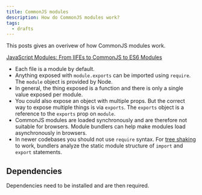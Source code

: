 ```yaml
---
title: CommonJS modules
description: How do CommonJS modules work?
tags:
  - drafts
---
```


This posts gives an overivew of how CommonJS modules work.

[JavaScript Modules: From IIFEs to CommonJS to ES6 Modules](https://www.youtube.com/watch?v=qJWALEoGge4)

- Each file is a module by default.
- Anything exposed with `module.exports` can be imported using `require`. The
  `module` object is provided by Node.
- In general, the thing exposed is a function and there is only a single value
  exposed per module.
- You could also expose an object with multiple props. But the correct way to
  expose multiple things is via `exports`. The `exports` object is a reference
  to the `exports` prop on `module`.
- CommonJS modules are loaded synchronously and are therefore not suitable for
  browsers. Module bundlers can help make modules load asynchronously in
  browsers.
- In newer codebases you should not use `require` syntax. For
  [tree shaking](https://webpack.js.org/guides/tree-shaking/) to work, bundlers
  analyze the static module structure of `import` and `export` statements.

## Dependencies

Dependencies need to be installed and are then required.

